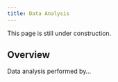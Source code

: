 ```yaml
---
title: Data Analysis
---
```


::: {.callout-caution}
This page is still under construction.
:::

## Overview

Data analysis performed by...
